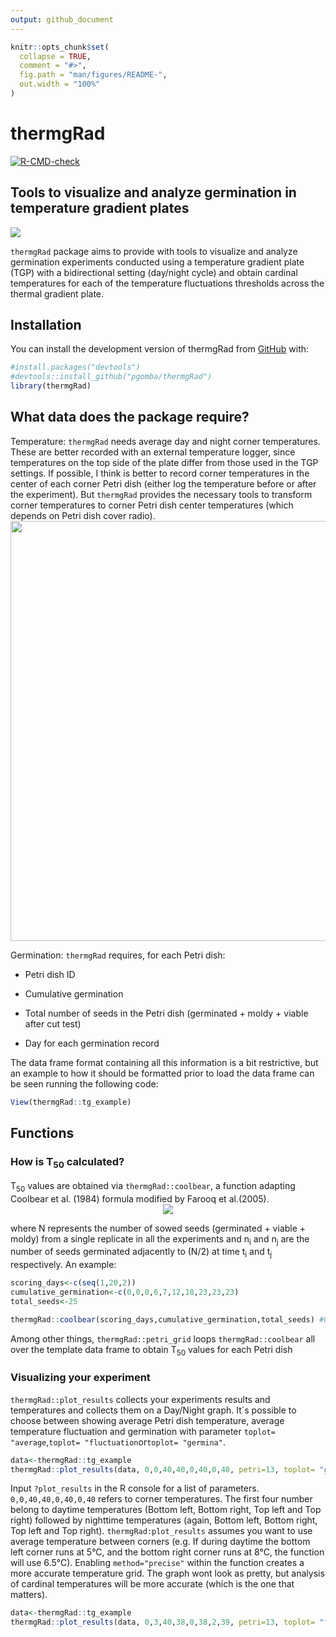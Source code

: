 ```yaml
---
output: github_document
---
```


<!-- README.md is generated from README.Rmd. Please edit that file -->

```r
knitr::opts_chunk$set(
  collapse = TRUE,
  comment = "#>",
  fig.path = "man/figures/README-",
  out.width = "100%"
)
```

# thermgRad

<!-- badges: start -->

[![R-CMD-check](https://github.com/pgomba/thermgRad/workflows/R-CMD-check/badge.svg)](https://github.com/pgomba/thermgRad/actions)

<!-- badges: end -->

## Tools to visualize and analyze germination in temperature gradient plates

![](images/head_title.png)

`thermgRad` package aims to provide with tools to visualize and analyze germination experiments conducted using a temperature gradient plate (TGP) with a bidirectional setting (day/night cycle) and obtain cardinal temperatures for each of the temperature fluctuations thresholds across the thermal gradient plate.

## Installation

You can install the development version of thermgRad from [GitHub](https://github.com/) with:

```r
#install.packages("devtools")
#devtools::install_github("pgomba/thermgRad") 
library(thermgRad)
```

## What data does the package require?

Temperature: `thermgRad` needs average day and night corner temperatures. These are better recorded with an external temperature logger, since temperatures on the top side of the plate differ from those used in the TGP settings. If possible, I think is better to record corner temperatures in the center of each corner Petri dish (either log the temperature before or after the experiment). But `thermgRad` provides the necessary tools to transform corner temperatures to corner Petri dish center temperatures (which depends on Petri dish cover radio).
<center>
<img src="images/scheme.png" width="672"/>
</center>
Germination: `thermgRad` requires, for each Petri dish:

-   Petri dish ID

-   Cumulative germination

-   Total number of seeds in the Petri dish (germinated + moldy + viable after cut test)

-   Day for each germination record

The data frame format containing all this information is a bit restrictive, but an example to how it should be formatted prior to load the data frame can be seen running the following code:

```r
View(thermgRad::tg_example)
```

## Functions

### How is T~50~ calculated?

T~50~ values are obtained via `thermgRad::coolbear`, a function adapting Coolbear et al. (1984) formula modified by Farooq et al.(2005). 
<center>
<img src="images/coolbformula.png"/>
</center>
where N represents the number of sowed seeds (germinated + viable + moldy) from a single replicate in all the experiments and n~i~ and n~j~ are the number of seeds germinated adjacently to (N/2) at time t~i~ and t~j~ respectively.
An example:
```r
scoring_days<-c(seq(1,20,2))
cumulative_germination<-c(0,0,0,6,7,12,18,23,23,23)
total_seeds<-25

thermgRad::coolbear(scoring_days,cumulative_germination,total_seeds) #Outputs T50
```
Among other things, `thermgRad::petri_grid` loops `thermgRad::coolbear` all over the template data frame to obtain T~50~ values for each Petri dish 

### Visualizing your experiment

`thermgRad::plot_results` collects your experiments results and temperatures and collects them on a Day/Night graph. It´s possible to choose between showing average Petri dish temperature, average temperature fluctuation and germination with parameter `toplot= "average`,`toplot= "fluctuation`or`toplot= "germina"`. 
```r
data<-thermgRad::tg_example
thermgRad::plot_results(data, 0,0,40,40,0,40,0,40, petri=13, toplot= "germina")
```
Input `?plot_results` in the R console for a list of parameters. `0,0,40,40,0,40,0,40` refers to corner temperatures. The first four number belong to daytime temperatures (Bottom left, Bottom right, Top left and Top right) followed by nighttime temperatures (again, Bottom left, Bottom right, Top left and Top right). `thermgRad:plot_results` assumes you want to use average temperature between corners (e.g. If during daytime the bottom left corner runs at 5°C, and the bottom right corner runs at 8°C, the function will use 6.5°C). Enabling `method="precise"` within the function creates a more accurate temperature grid. The graph wont look as pretty, but analysis of cardinal temperatures will be more accurate (which is the one that matters).
```r
data<-thermgRad::tg_example
thermgRad::plot_results(data, 0,3,40,38,0,38,2,39, petri=13, toplot= "fluctuation",method="precise")
```


